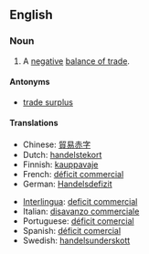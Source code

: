 ==English==

===Noun===
{{en-noun|sg=[[trade]] [[deficit]]}}

# {{economics}} A [[negative]] [[balance of trade]].

====Antonyms====
* [[trade surplus]]

====Translations====
{{trans-top|negative balance of trade}}
* Chinese: [[貿易赤字]]
* Dutch: [[handelstekort]] {{n}}
* Finnish: [[kauppavaje]]
* French: [[déficit commercial]] {{m}}
* German: [[Handelsdefizit]] {{n}}
{{trans-mid}}
* [[Interlingua]]: [[deficit commercial]]
* Italian: [[disavanzo commerciale]]
* Portuguese: [[déficit comercial]]
* Spanish: [[déficit comercial]] {{m}}
* Swedish: [[handelsunderskott]]
{{trans-bottom}}